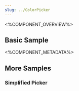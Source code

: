 ```yaml
---
slug: ../ColorPicker
---
```



<%COMPONENT_OVERVIEW%>

## Basic Sample
<Basic />

<%COMPONENT_METADATA%>

## More Samples

### Simplified Picker
<Simplified />